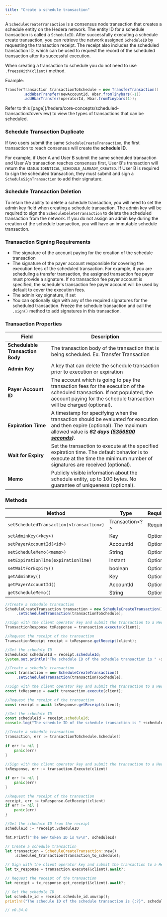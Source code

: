 ```yaml
---
title: "Create a schedule transaction"
---
```



A `ScheduleCreateTransaction` is a consensus node transaction that creates a schedule entity on the Hedera network. The entity ID for a schedule transaction is called a `ScheduleID`. After successfully executing a schedule create transaction, you can retrieve the network assigned `ScheduleID` by requesting the transaction receipt. The receipt also includes the scheduled transaction ID, which can be used to request the record of the scheduled transaction after its successful execution.

When creating a transaction to schedule you do not need to use `.freezeWith(client)` method.

Example:

```java
TransferTransaction transactionToSchedule = new TransferTransaction()
        .addHbarTransfer(newAccountId, Hbar.fromTinybars(-1))
        .addHbarTransfer(operatorId, Hbar.fromTinybars(1));
```

<Info>
Refer to this [page](/hedera/core-concepts/scheduled-transaction#overview) to view the types of transactions that can be scheduled.
</Info>

### **Schedule Transaction Duplicate**

If two users submit the same `ScheduleCreateTransaction`, the first transaction to reach consensus will create the **schedule ID**.

For example, if User A and User B submit the same scheduled transaction and User A's transaction reaches consensus first, User B's transaction will return the status `IDENTICAL_SCHEDULE_ALREADY_CREATED`. If User B is required to sign the scheduled transaction, they must submit and sign a `ScheduleSignTransaction` to add their signature.

### **Schedule Transaction Deletion**

To retain the ability to delete a schedule transaction, you will need to set the admin key field when creating a schedule transaction. The admin key will be required to sign the `ScheduleDeleteTransaction` to delete the scheduled transaction from the network. If you do not assign an admin key during the creation of the schedule transaction, you will have an immutable schedule transaction.

### **Transaction Signing Requirements**

* The signature of the account paying for the creation of the schedule transaction
* The signature of the payer account responsible for covering the execution fees of the scheduled transaction. For example, if you are scheduling a transfer transaction, the assigned transaction fee payer must provide a signature. If no transaction fee payer account is specified, the schedule's transaction fee payer account will be used by default to cover the execution fees.
* The admin key signature, if set
* You can optionally sign with any of the required signatures for the scheduled transaction. Freeze the schedule transaction and call the `.sign()` method to add signatures in this transaction.

### **Transaction Properties**

| Field                            | Description                                                                                                                                                                                                                                                                                                                                        |
| -------------------------------- | -------------------------------------------------------------------------------------------------------------------------------------------------------------------------------------------------------------------------------------------------------------------------------------------------------------------------------------------------- |
| **Schedulable Transaction Body** | The transaction body of the transaction that is being scheduled. Ex. Transfer Transaction                                                                                                                                                                                                                                                          |
| **Admin Key**                    | A key that can delete the schedule transaction prior to execution or expiration                                                                                                                                                                                                                                                                    |
| **Payer Account ID**             | The account which is going to pay the transaction fees for the execution of the scheduled transaction. If not populated, the account paying for the schedule transaction will be charged (optional).                                                                                                                                               |
| **Expiration Time**              | A timestamp for specifying when the transaction should be evaluated for execution and then expire (optional). The maximum allowed value is ***62 days (***[***5356800 seconds***](https://github.com/hashgraph/hedera-services/blob/develop/hedera-node/hedera-config/src/main/java/com/hedera/node/config/data/SchedulingConfig.java#L35)***)***. |
| **Wait for Expiry**              | Set the transaction to execute at the specified expiration time. The default behavior is to execute at the time the minimum number of signatures are received (optional).                                                                                                                                                                          |
| **Memo**                         | Publicly visible information about the schedule entity, up to 100 bytes. No guarantee of uniqueness (optional).                                                                                                                                                                                                                                    |

### Methods

<table><thead><tr><th>Method</th><th>Type</th><th>Requirement</th></tr></thead><tbody><tr><td><code>setScheduledTransaction(&#x3C;transaction>)</code></td><td>Transaction&#x3C;?></td><td>Required</td></tr><tr><td><code>setAdminKey(&#x3C;key>)</code></td><td>Key</td><td>Optional</td></tr><tr><td><code>setPayerAccountId(&#x3C;id>)</code></td><td>AccountId</td><td>Optional</td></tr><tr><td><code>setScheduleMemo(&#x3C;memo>)</code></td><td>String</td><td>Optional</td></tr><tr><td><code>setExpirationTime(expirationTime)</code></td><td>Instant</td><td>Optional</td></tr><tr><td><code>setWaitForExpiry()</code></td><td>boolean</td><td>Optional</td></tr><tr><td><code>getAdminKey()</code></td><td>Key</td><td>Optional</td></tr><tr><td><code>getPayerAccountId()</code></td><td>AccountId</td><td>Optional</td></tr><tr><td><code>getScheduleMemo()</code></td><td>String</td><td>Optional</td></tr></tbody></table>

<CodeGroup>

```java Java
//Create a schedule transaction
ScheduleCreateTransaction transaction = new ScheduleCreateTransaction()
     .setScheduledTransaction(transactionToSchedule);

//Sign with the client operator key and submit the transaction to a Hedera network
TransactionResponse txResponse = transaction.execute(client);

//Request the receipt of the transaction
TransactionReceipt receipt = txResponse.getReceipt(client);

//Get the schedule ID
ScheduleId scheduleId = receipt.scheduleId;
System.out.println("The schedule ID of the schedule transaction is " +scheduleId);
```


```javascript JavaScript
//Create a schedule transaction
const transaction = new ScheduleCreateTransaction()
     .setScheduledTransaction(transactionToSchedule);

//Sign with the client operator key and submit the transaction to a Hedera network
const txResponse = await transaction.execute(client);

//Request the receipt of the transaction
const receipt = await txResponse.getReceipt(client);

//Get the schedule ID
const scheduleId = receipt.scheduleId;
console.log("The schedule ID of the schedule transaction is " +scheduleId);
```


```go Go
//Create a schedule transaction
transaction, err := transactionToSchedule.Schedule()
	
if err != nil {
	panic(err)
}
	
//Sign with the client operator key and submit the transaction to a Hedera network
txResponse, err := transaction.Execute(client)

if err != nil {
	panic(err)
}

//Request the receipt of the transaction
receipt, err := txResponse.GetReceipt(client)
if err != nil {
	panic(err)
}

//Get the schedule ID from the receipt
scheduleId := *receipt.ScheduleID

fmt.Printf("The new token ID is %v\n", scheduleId)
```


```rust Rust
// Create a schedule transaction
let transaction = ScheduleCreateTransaction::new()
    .scheduled_transaction(transaction_to_schedule);

// Sign with the client operator key and submit the transaction to a Hedera network
let tx_response = transaction.execute(&client).await?;

// Request the receipt of the transaction
let receipt = tx_response.get_receipt(&client).await?;

// Get the schedule ID
let schedule_id = receipt.schedule_id.unwrap();
println!("The schedule ID of the schedule transaction is {:?}", schedule_id);

// v0.34.0
```

</CodeGroup>
